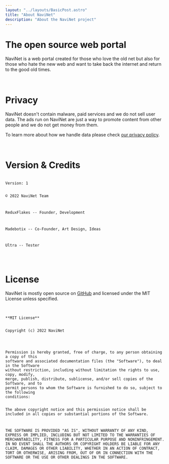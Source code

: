 ```yaml
---
layout: "../layouts/BasicPost.astro"
title: "About NaviNet"
description: "About the NaviNet project"
---
```


<h1>The open source web portal</h1>

NaviNet is a web portal created for those who love the old net but also for those who hate the new web and want to take back the internet and return to the good old times.

<br />

<h1>Privacy</h1>

NaviNet doesn't contain malware, paid services and we do not sell user data. The ads run on NaviNet are just a way to promote content from other people and we do not get money from them.

To learn more about how we handle data please check [our privacy policy](/about/privacy).

<br />

<h1>Version & Credits</h1>

<code>
Version: 1

&copy; 2022 NaviNet Team

ReduxFlakes -- Founder, Development

Madebotix -- Co-Founder, Art Design, Ideas

Ultra -- Tester

</code>

<br />

<h1>License</h1>

NaviNet is mostly open source on [GitHub](https://github.com/navinet-open) and licensed under the MIT License unless specified.

<br />

<code>
**MIT License**

Copyright (c) 2022 NaviNet

<br />
Permission is hereby granted, free of charge, to any person obtaining a copy of this
software and associated documentation files (the "Software"), to deal in the Software
without restriction, including without limitation the rights to use, copy, modify,
merge, publish, distribute, sublicense, and/or sell copies of the Software, and to
permit persons to whom the Software is furnished to do so, subject to the following
conditions:

The above copyright notice and this permission notice shall be included in all
copies or substantial portions of the Software.

THE SOFTWARE IS PROVIDED "AS IS", WITHOUT WARRANTY OF ANY KIND, EXPRESS OR
IMPLIED, INCLUDING BUT NOT LIMITED TO THE WARRANTIES OF MERCHANTABILITY,
FITNESS FOR A PARTICULAR PURPOSE AND NONINFRINGEMENT. IN NO EVENT SHALL THE
AUTHORS OR COPYRIGHT HOLDERS BE LIABLE FOR ANY CLAIM, DAMAGES OR OTHER
LIABILITY, WHETHER IN AN ACTION OF CONTRACT, TORT OR OTHERWISE, ARISING FROM,
OUT OF OR IN CONNECTION WITH THE SOFTWARE OR THE USE OR OTHER DEALINGS IN THE
SOFTWARE.

</code>
